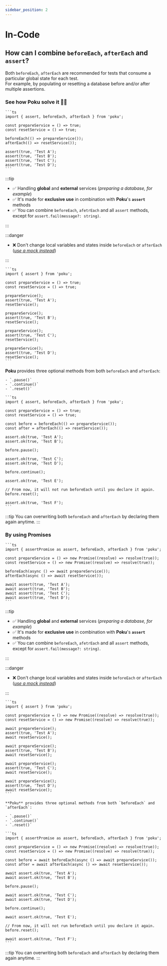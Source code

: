 ```yaml
---
sidebar_position: 2
---
```



# In-Code

## How can I combine `beforeEach`, `afterEach` and `assert`?

Both `beforeEach`, `afterEach` are recommended for tests that consume a particular global state for each test.<br />
For example, by populating or resetting a database before and/or after multiple assertions.

### See how Poku solve it 🧙🏻

<Tabs>
  <TabItem default value='Using beforeEach and afterEach'>

    ```ts
    import { assert, beforeEach, afterEach } from 'poku';

    const prepareService = () => true;
    const resetService = () => true;

    beforeEach(() => prepareService());
    afterEach(() => resetService());

    assert(true, 'Test A');
    assert(true, 'Test B');
    assert(true, 'Test C');
    assert(true, 'Test D');
    ```

:::tip

- ✅ Handling **global** and **external** services (_preparing a database, for example_)
- ✅ It's made for **exclusive use** in combination with **Poku**'s **`assert`** methods
- ✅ You can combine `beforeEach`, `afetrEach` and all `assert` methods, except for `assert.fail(message?: string)`.

:::

:::danger

- ❌ Don't change local variables and states inside `beforeEach` or `afterEach` ([_use a mock instead_](/docs/category/mock))

:::

  </TabItem>
  <TabItem value='Without beforeEach and afterEach'>

    ```ts
    import { assert } from 'poku';

    const prepareService = () => true;
    const resetService = () => true;

    prepareService();
    assert(true, 'Test A');
    resetService();

    prepareService();
    assert(true, 'Test B');
    resetService();

    prepareService();
    assert(true, 'Test C');
    resetService();

    prepareService();
    assert(true, 'Test D');
    resetService();
    ```

  </TabItem>
  <TabItem value='🐷 Exclusive Features'>

**Poku** provides three optional methods from both `beforeEach` and `afterEach`:

    - `.pause()`
    - `.continue()`
    - `.reset()`

    ```ts
    import { assert, beforeEach, afterEach } from 'poku';

    const prepareService = () => true;
    const resetService = () => true;

    const before = beforeEach(() => prepareService());
    const after = afterEach(() => resetService());

    assert.ok(true, 'Test A');
    assert.ok(true, 'Test B');

    before.pause();

    assert.ok(true, 'Test C');
    assert.ok(true, 'Test D');

    before.continue();

    assert.ok(true, 'Test E');

    // From now, it will not run beforeEach until you declare it again.
    before.reset();

    assert.ok(true, 'Test F');
    ```

:::tip
You can overwriting both `beforeEach` and `afterEach` by declaring them again anytime.
:::

  </TabItem>
</Tabs>

### By using Promises

<Tabs>
  <TabItem default value='Using beforeEach and afterEach'>

    ```ts
    import { assertPromise as assert, beforeEach, afterEach } from 'poku';

    const prepareService = () => new Promise((resolve) => resolve(true));
    const resetService = () => new Promise((resolve) => resolve(true));

    beforeEach(async () => await prepareService());
    afterEach(async () => await resetService());

    await assert(true, 'Test A');
    await assert(true, 'Test B');
    await assert(true, 'Test C');
    await assert(true, 'Test D');
    ```

:::tip

- ✅ Handling **global** and **external** services (_preparing a database, for example_)
- ✅ It's made for **exclusive use** in combination with **Poku**'s **`assert`** methods
- ✅ You can combine `beforeEach`, `afetrEach` and all `assert` methods, except for `assert.fail(message?: string)`.

:::

:::danger

- ❌ Don't change local variables and states inside `beforeEach` or `afterEach` ([_use a mock instead_](/docs/category/mock))

:::

  </TabItem>
  <TabItem  value='Without beforeEach and afterEach'>

    ```ts
    import { assert } from 'poku';

    const prepareService = () => new Promise((resolve) => resolve(true));
    const resetService = () => new Promise((resolve) => resolve(true));

    await prepareService();
    assert(true, 'Test A');
    await resetService();

    await prepareService();
    assert(true, 'Test B');
    await resetService();

    await prepareService();
    assert(true, 'Test C');
    await resetService();

    await prepareService();
    assert(true, 'Test D');
    await resetService();
    ```

  </TabItem>
  <TabItem  value='🐷 Exclusive Features'>

    **Poku** provides three optional methods from both `beforeEach` and `afterEach`:

    - `.pause()`
    - `.continue()`
    - `.reset()`

    ```ts
    import { assertPromise as assert, beforeEach, afterEach } from 'poku';

    const prepareService = () => new Promise((resolve) => resolve(true));
    const resetService = () => new Promise((resolve) => resolve(true));

    const before = await beforeEach(async () => await prepareService());
    const after = await afterEach(async () => await resetService());

    await assert.ok(true, 'Test A');
    await assert.ok(true, 'Test B');

    before.pause();

    await assert.ok(true, 'Test C');
    await assert.ok(true, 'Test D');

    before.continue();

    await assert.ok(true, 'Test E');

    // From now, it will not run beforeEach until you declare it again.
    before.reset();

    await assert.ok(true, 'Test F');
    ```

:::tip
You can overwriting both `beforeEach` and `afterEach` by declaring them again anytime.
:::

  </TabItem>
</Tabs>
